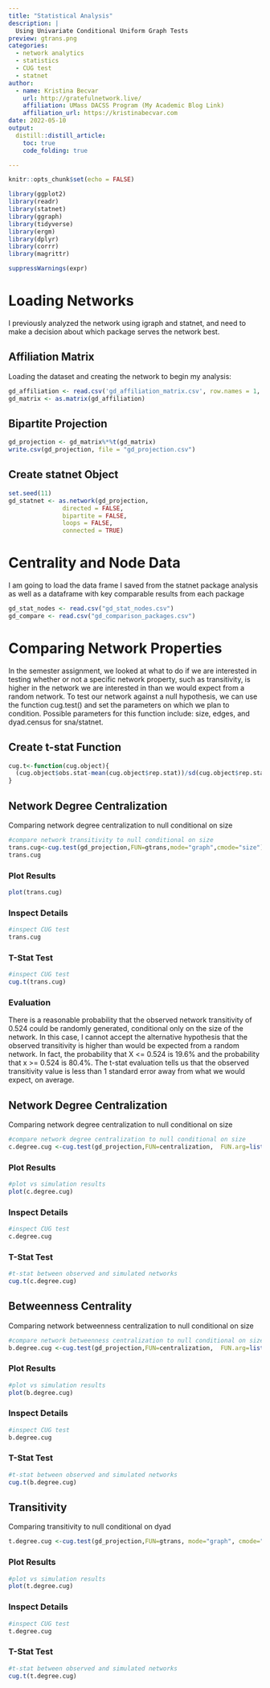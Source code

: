 ```yaml
---
title: "Statistical Analysis"
description: |
  Using Univariate Conditional Uniform Graph Tests
preview: gtrans.png
categories:
  - network analytics
  - statistics
  - CUG test
  - statnet
author:
  - name: Kristina Becvar
    url: http://gratefulnetwork.live/
    affiliation: UMass DACSS Program (My Academic Blog Link)
    affiliation_url: https://kristinabecvar.com
date: 2022-05-10
output:
  distill::distill_article:
    toc: true
    code_folding: true

---  
```



```r
knitr::opts_chunk$set(echo = FALSE)
```

```r

library(ggplot2) 
library(readr) 
library(statnet)
library(ggraph)
library(tidyverse)
library(ergm)
library(dplyr)
library(corrr)
library(magrittr)

suppressWarnings(expr)

```

# Loading Networks

I previously analyzed the network using igraph and statnet, and need to make a decision about which package serves the network best. 

## Affiliation Matrix

Loading the dataset and creating the network to begin my analysis:

```r
gd_affiliation <- read.csv('gd_affiliation_matrix.csv', row.names = 1, header = TRUE, check.names = FALSE)
gd_matrix <- as.matrix(gd_affiliation)
```

## Bipartite Projection

```r
gd_projection <- gd_matrix%*%t(gd_matrix)
write.csv(gd_projection, file = "gd_projection.csv")
```

## Create statnet Object

```r
set.seed(11)
gd_statnet <- as.network(gd_projection,
               directed = FALSE, 
               bipartite = FALSE,
               loops = FALSE,
               connected = TRUE)
```

# Centrality and Node Data

I am going to load the data frame I saved from the statnet package analysis as well as a dataframe with key comparable results from each package

```r
gd_stat_nodes <- read.csv("gd_stat_nodes.csv")
gd_compare <- read.csv("gd_comparison_packages.csv")
```

# Comparing Network Properties

In the semester assignment, we looked at what to do if we are interested in testing whether or not a specific network property, such as transitivity, is higher in the network we are interested in than we would expect from a random network. To test our network against a null hypothesis, we can use the function cug.test() and set the parameters on which we plan to condition. Possible parameters for this function include: size, edges, and dyad.census for sna/statnet.

## Create t-stat Function

```r
cug.t<-function(cug.object){
  (cug.object$obs.stat-mean(cug.object$rep.stat))/sd(cug.object$rep.stat)
}
```

## Network Degree Centralization

Comparing network degree centralization to null conditional on size

```r
#compare network transitivity to null conditional on size
trans.cug<-cug.test(gd_projection,FUN=gtrans,mode="graph",cmode="size")
trans.cug
```

### Plot Results

```r
plot(trans.cug)
```

### Inspect Details

```r
#inspect CUG test
trans.cug
```

### T-Stat Test

```r
#inspect CUG test
cug.t(trans.cug)
```

### Evaluation

There is a reasonable probability that the observed network transitivity of 0.524 could be randomly generated, conditional only on the size of the network. In this case, I cannot accept the alternative hypothesis that the observed transitivity is higher than would be expected from a random network. In fact, the probability that X <= 0.524 is 19.6% and the probability that x >= 0.524 is 80.4%. The t-stat evaluation tells us that the observed transitivity value is less than 1 standard error away from what we would expect, on average.

## Network Degree Centralization

Comparing network degree centralization to null conditional on size

```r
#compare network degree centralization to null conditional on size
c.degree.cug <-cug.test(gd_projection,FUN=centralization,  FUN.arg=list(FUN=degree, cmode="degree"), mode="graph", cmode="size")
```

### Plot Results

```r
#plot vs simulation results
plot(c.degree.cug)
```

### Inspect Details

```r
#inspect CUG test
c.degree.cug
```

### T-Stat Test

```r
#t-stat between observed and simulated networks
cug.t(c.degree.cug)
```

## Betweenness Centrality

Comparing network betweenness centralization to null conditional on size

```r
#compare network betweenness centralization to null conditional on size
b.degree.cug <-cug.test(gd_projection,FUN=centralization,  FUN.arg=list(FUN=betweenness, cmode="undirected"), mode="graph", cmode="size", reps=100) 
```

### Plot Results

```r
#plot vs simulation results
plot(b.degree.cug)
```

### Inspect Details

```r
#inspect CUG test
b.degree.cug
```

### T-Stat Test

```r
#t-stat between observed and simulated networks
cug.t(b.degree.cug)
```

## Transitivity

Comparing transitivity to null conditional on dyad

```r
t.degree.cug <-cug.test(gd_projection,FUN=gtrans, mode="graph", cmode="dyad", reps=100) 
```

### Plot Results

```r
#plot vs simulation results
plot(t.degree.cug)
```

### Inspect Details

```r
#inspect CUG test
t.degree.cug
```

### T-Stat Test

```r
#t-stat between observed and simulated networks
cug.t(t.degree.cug)
```


